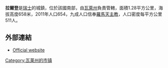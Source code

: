 '''拉爾登'''是[[瑞士|瑞士]]的城鎮，位於該國南部，由[[瓦萊州|瓦萊州]]負責管轄，面積1.28平方公里，海拔高度658米，2011年人口654，九成人口信奉[[羅馬天主教|羅馬天主教]]，人口密度每平方公里511人。

==外部連結==
* [http://www.lalden.ch Official website] {{Wayback|url=http://www.lalden.ch/ |date=20120921105116 }} {{de icon}}

{{Switzerland-geo-stub}}
[[Category:瓦莱州的市镇|Category:瓦莱州的市镇]]